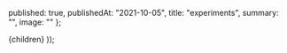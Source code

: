 
  published: true,
  publishedAt: "2021-10-05",
  title: "experiments",
  summary: "",
  image: ""
};

  <BlogPost path={router.pathname} meta={meta}>
      {children}
  </BlogPost>
));

<TimeSeriesPlots/>
<Jank/>
